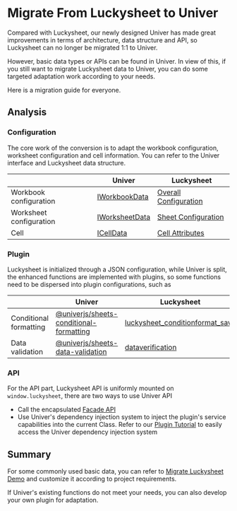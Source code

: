 # Migrate From Luckysheet to Univer

Compared with Luckysheet, our newly designed Univer has made great improvements in terms of architecture, data structure and API, so Luckysheet can no longer be migrated 1:1 to Univer.

However, basic data types or APIs can be found in Univer. In view of this, if you still want to migrate Luckysheet data to Univer, you can do some targeted adaptation work according to your needs.

Here is a migration guide for everyone.

## Analysis

### Configuration

The core work of the conversion is to adapt the workbook configuration, worksheet configuration and cell information. You can refer to the Univer interface and Luckysheet data structure.

| | Univer | Luckysheet |
|-------|----------------|------------|
| Workbook configuration | [IWorkbookData](/typedoc/@univerjs/core/interfaces/IWorkbookData) | [Overall Configuration](https://dream-num.github.io/LuckysheetDocs/guide/config.html) |
| Worksheet configuration | [IWorksheetData](/typedoc/@univerjs/core/interfaces/IWorksheetData) | [Sheet Configuration](https://dream-num.github.io/LuckysheetDocs/guide/sheet.html) |
| Cell | [ICellData](/typedoc/@univerjs/core/interfaces/ICellData) | [Cell Attributes](https://dream-num.github.io/LuckysheetDocs/guide/cell.html) |

### Plugin

Luckysheet is initialized through a JSON configuration, while Univer is split, the enhanced functions are implemented with plugins, so some functions need to be dispersed into plugin configurations, such as

| | Univer | Luckysheet |
|-------|----------------|------------|
| Conditional formatting | [@univerjs/sheets-conditional-formatting](/typedoc/@univerjs/sheets-conditional-formatting/README) | [luckysheet_conditionformat_save](https://dream-num.github.io/LuckysheetDocs/guide/sheet.html#luckysheet-conditionformat-save) |
| Data validation | [@univerjs/sheets-data-validation](/typedoc/@univerjs/sheets-data-validation/README) | [dataverification](https://dream-num.github.io/LuckysheetDocs/zh/guide/sheet.html#dataverification) |

### API

For the API part, Luckysheet API is uniformly mounted on `window.luckysheet`, there are two ways to use Univer API

- Call the encapsulated [Facade API](/guides/sheet/facade/facade)
- Use Univer's dependency injection system to inject the plugin's service capabilities into the current Class. Refer to our [Plugin Tutorial](/guides/sheet/tutorials/csv-import-plugin/) to easily access the Univer dependency injection system

## Summary

For some commonly used basic data, you can refer to [Migrate Luckysheet Demo](/playground?title=Migrate%20Luckysheet) and customize it according to project requirements.

If Univer's existing functions do not meet your needs, you can also develop your own plugin for adaptation.
